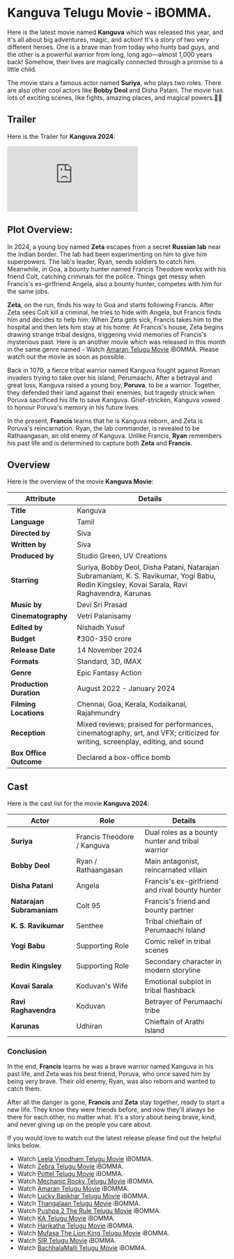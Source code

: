 


# Kanguva Telugu Movie - iBOMMA.

<Breadcrumbs />

Here is the latest movie named **Kanguva** which was released this year, and it's all about big adventures, magic, and action! It's a story of two very different heroes. One is a brave man from today who hunts bad guys, and the other is a powerful warrior from long, long ago—almost 1,000 years back! Somehow, their lives are magically connected through a promise to a little child.

The movie stars a famous actor named **Suriya**, who plays two roles. There are also other cool actors like **Bobby Deol** and Disha Patani. The movie has lots of exciting scenes, like fights, amazing places, and magical powers.🎥✨

<MDXImage
  src={SEO_OBJ.KANGUVA.featuredImage}
  alt={SEO_OBJ.KANGUVA.featuredImageAltText}
  title={SEO_OBJ.KANGUVA.featuredImageAltText}
  extraStyling=" !h-96 max-w-[380px] lg:min-h-[400px] lg:h-auto lg:w-2/5 m-auto"
/>

## Trailer

Here is the Trailer for **Kanguva 2024**:

<iframe
  src="https://www.youtube.com/embed/XRetgAOmNyE?si=zHIfuJ9F96LN5iEX"
  title="Kanguva Telugu Trailer"
  frameborder="0"
  allow="accelerometer; autoplay; clipboard-write; encrypted-media; gyroscope; picture-in-picture; web-share"
  referrerpolicy="strict-origin-when-cross-origin"
  allowfullscreen
  className="w-full h-[300px] lg:min-h-[500px]"
></iframe>

## Plot Overview:

In 2024, a young boy named **Zeta** escapes from a secret **Russian lab** near the Indian border. The lab had been experimenting on him to give him superpowers. The lab's leader, Ryan, sends soldiers to catch him. Meanwhile, in Goa, a bounty hunter named Francis Theodore works with his friend Colt, catching criminals for the police. Things get messy when Francis's ex-girlfriend Angela, also a bounty hunter, competes with him for the same jobs.

**Zeta**, on the run, finds his way to Goa and starts following Francis. After Zeta sees Colt kill a criminal, he tries to hide with Angela, but Francis finds him and decides to help him. When Zeta gets sick, Francis takes him to the hospital and then lets him stay at his home. At Francis's house, Zeta begins drawing strange tribal designs, triggering vivid memories of Francis's mysterious past. Here is an another movie which was released in this month in the same genre named - Watch [Amaran Telugu Movie](https://www.abomma.com/Amaran "Amaran telugu movie") iBOMMA. Please watch out the movie as soon as possible.

Back in 1070, a fierce tribal warrior named Kanguva fought against Roman invaders trying to take over his island, Perumaachi. After a betrayal and great loss, Kanguva raised a young boy, **Poruva**, to be a warrior. Together, they defended their land against their enemies, but tragedy struck when Poruva sacrificed his life to save Kanguva. Grief-stricken, Kanguva vowed to honour Poruva's memory in his future lives.

In the present, **Francis** learns that he is Kanguva reborn, and Zeta is Poruva's reincarnation. Ryan, the lab commander, is revealed to be Rathaangasan, an old enemy of Kanguva. Unlike Francis, **Ryan** remembers his past life and is determined to capture both **Zeta** and **Francis**.

## Overview

Here is the overview of the movie **Kanguva Movie**:

| **Attribute**           | **Details**                                                                                                                                  |
| ----------------------- | -------------------------------------------------------------------------------------------------------------------------------------------- |
| **Title**               | Kanguva                                                                                                                                      |
| **Language**            | Tamil                                                                                                                                        |
| **Directed by**         | Siva                                                                                                                                         |
| **Written by**          | Siva                                                                                                                                         |
| **Produced by**         | Studio Green, UV Creations                                                                                                                   |
| **Starring**            | Suriya, Bobby Deol, Disha Patani, Natarajan Subramaniam, K. S. Ravikumar, Yogi Babu, Redin Kingsley, Kovai Sarala, Ravi Raghavendra, Karunas |
| **Music by**            | Devi Sri Prasad                                                                                                                              |
| **Cinematography**      | Vetri Palanisamy                                                                                                                             |
| **Edited by**           | Nishadh Yusuf                                                                                                                                |
| **Budget**              | ₹300-350 crore                                                                                                                               |
| **Release Date**        | 14 November 2024                                                                                                                             |
| **Formats**             | Standard, 3D, IMAX                                                                                                                           |
| **Genre**               | Epic Fantasy Action                                                                                                                          |
| **Production Duration** | August 2022 - January 2024                                                                                                                   |
| **Filming Locations**   | Chennai, Goa, Kerala, Kodaikanal, Rajahmundry                                                                                                |
| **Reception**           | Mixed reviews; praised for performances, cinematography, art, and VFX; criticized for writing, screenplay, editing, and sound                |
| **Box Office Outcome**  | Declared a box-office bomb                                                                                                                   |

## Cast

Here is the cast list for the movie **Kanguva 2024**:

| **Actor**                 | **Role**                   | **Details**                                      |
| ------------------------- | -------------------------- | ------------------------------------------------ |
| **Suriya**                | Francis Theodore / Kanguva | Dual roles as a bounty hunter and tribal warrior |
| **Bobby Deol**            | Ryan / Rathaangasan        | Main antagonist, reincarnated villain            |
| **Disha Patani**          | Angela                     | Francis's ex-girlfriend and rival bounty hunter  |
| **Natarajan Subramaniam** | Colt 95                    | Francis's friend and bounty partner              |
| **K. S. Ravikumar**       | Senthee                    | Tribal chieftain of Perumaachi Island            |
| **Yogi Babu**             | Supporting Role            | Comic relief in tribal scenes                    |
| **Redin Kingsley**        | Supporting Role            | Secondary character in modern storyline          |
| **Kovai Sarala**          | Koduvan's Wife             | Emotional subplot in tribal flashback            |
| **Ravi Raghavendra**      | Koduvan                    | Betrayer of Perumaachi tribe                     |
| **Karunas**               | Udhiran                    | Chieftain of Arathi Island                       |

### Conclusion

In the end, **Francis** learns he was a brave warrior named Kanguva in his past life, and Zeta was his best friend, Poruva, who once saved him by being very brave. Their old enemy, Ryan, was also reborn and wanted to catch them.

After all the danger is gone, **Francis** and **Zeta** stay together, ready to start a new life. They know they were friends before, and now they'll always be there for each other, no matter what. It's a story about being brave, kind, and never giving up on the people you care about.

If you would love to watch out the latest release please find out the helpful links below.

- Watch [Leela Vinodham Telugu Movie](/telugu-movies/leela-vinodham "Leela Vinodham Telugu movie") iBOMMA.
- Watch [Zebra Telugu Movie](/telugu-movies/zebra-telugu-movie "zebra telugu movie") iBOMMA.
- Watch [Pottel Telugu Movie](/telugu-movies/pottel "Pottel telugu movie") iBOMMA.
- Watch [Mechanic Rocky Telugu Movie](/telugu-movies/Mechanic-Rocky "Mechanic Rocky telugu movie") iBOMMA.
- Watch [Amaran Telugu Movie](/telugu-movies/Amaran "Amaran telugu movie") iBOMMA.
- Watch [Lucky Baskhar Telugu Movie](/telugu-movies/Lucky-Baskhar "Lucky Baskhar telugu movie") iBOMMA.
- Watch [Thangalaan Telugu Movie](/telugu-movies/Thangalaan "Thangalaan telugu movie") iBOMMA.
- Watch [Pushpa 2 The Rule Telugu Movie](/telugu-movies/pushpa-2-the-rule "Pushpa 2 The Rule telugu movie") iBOMMA.
- Watch [KA Telugu Movie](/telugu-movies/KA "KA telugu movie") iBOMMA.
- Watch [Harikatha Telugu Movie](/telugu-movies/Harikatha "Harikatha telugu movie") iBOMMA.
- Watch [Mufasa The Lion King Telugu Movie](/telugu-movies/Mufasa-The-Lion-King "Mufasa The Lion King telugu movie") iBOMMA.
- Watch [SIR Telugu Movie](/telugu-movies/sir-telugu-movie "Sir telugu movie") iBOMMA.
- Watch [BachhalaMalli Telugu Movie](/telugu-movies/bachhala-malli "BachhalaMalli telugu movie") iBOMMA.
